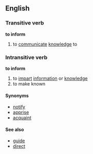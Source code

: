 ==English==
===Transitive verb===
'''to inform'''

#to [[communicate]] [[knowledge]] to

===Intransitive verb===
'''to inform'''

#to [[impart]] [[information]] or [[knowledge]]
#to make known

====Synonyms====
*[[notify]]
*[[apprise]]
*[[acquaint]]

====See also====
*[[guide]]
*[[direct]]